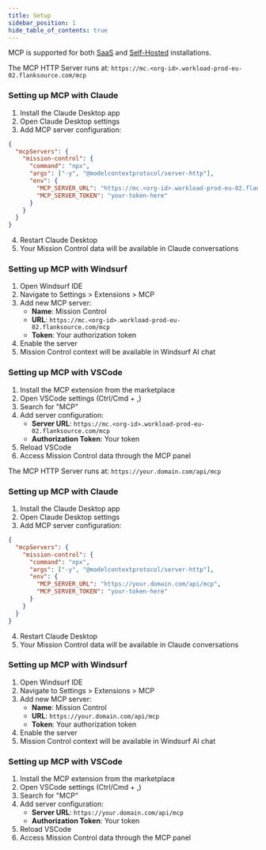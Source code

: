 ```yaml
---
title: Setup
sidebar_position: 1
hide_table_of_contents: true
---
```


MCP is supported for both [SaaS](/installation/saas/getting-started) and [Self-Hosted](/installation/self-hosted/getting-started) installations.

<Tabs>
<TabItem value="saas" label="SaaS" default>

The MCP HTTP Server runs at: `https://mc.<org-id>.workload-prod-eu-02.flanksource.com/mcp`

<Tabs>
<TabItem value="claude" label="Claude" default>

### Setting up MCP with Claude

1. Install the Claude Desktop app
2. Open Claude Desktop settings
3. Add MCP server configuration:
  ```json
  {
    "mcpServers": {
      "mission-control": {
        "command": "npx",
        "args": ["-y", "@modelcontextprotocol/server-http"],
        "env": {
          "MCP_SERVER_URL": "https://mc.<org-id>.workload-prod-eu-02.flanksource.com/mcp",
          "MCP_SERVER_TOKEN": "your-token-here"
        }
      }
    }
  }
  ```
4. Restart Claude Desktop
5. Your Mission Control data will be available in Claude conversations

</TabItem>
<TabItem value="windsurf" label="Windsurf">

### Setting up MCP with Windsurf

1. Open Windsurf IDE
2. Navigate to Settings > Extensions > MCP
3. Add new MCP server:
   - **Name**: Mission Control
   - **URL**: `https://mc.<org-id>.workload-prod-eu-02.flanksource.com/mcp`
   - **Token**: Your authorization token
4. Enable the server
5. Mission Control context will be available in Windsurf AI chat

</TabItem>
<TabItem value="vscode" label="VSCode">

### Setting up MCP with VSCode

1. Install the MCP extension from the marketplace
2. Open VSCode settings (Ctrl/Cmd + ,)
3. Search for "MCP"
4. Add server configuration:
   - **Server URL**: `https://mc.<org-id>.workload-prod-eu-02.flanksource.com/mcp`
   - **Authorization Token**: Your token
5. Reload VSCode
6. Access Mission Control data through the MCP panel

</TabItem>
</Tabs>

</TabItem>
<TabItem value="selfhosted" label="Self-Hosted">

The MCP HTTP Server runs at: `https://your.domain.com/api/mcp`

<Tabs>
<TabItem value="claude" label="Claude" default>

### Setting up MCP with Claude

1. Install the Claude Desktop app
2. Open Claude Desktop settings
3. Add MCP server configuration:

```json
{
  "mcpServers": {
    "mission-control": {
      "command": "npx",
      "args": ["-y", "@modelcontextprotocol/server-http"],
      "env": {
        "MCP_SERVER_URL": "https://your.domain.com/api/mcp",
        "MCP_SERVER_TOKEN": "your-token-here"
      }
    }
  }
}
```

4. Restart Claude Desktop
5. Your Mission Control data will be available in Claude conversations

</TabItem>
<TabItem value="windsurf" label="Windsurf">

### Setting up MCP with Windsurf

1. Open Windsurf IDE
2. Navigate to Settings > Extensions > MCP
3. Add new MCP server:
   - **Name**: Mission Control
   - **URL**: `https://your.domain.com/api/mcp`
   - **Token**: Your authorization token
4. Enable the server
5. Mission Control context will be available in Windsurf AI chat

</TabItem>
<TabItem value="vscode" label="VSCode">

### Setting up MCP with VSCode

1. Install the MCP extension from the marketplace
2. Open VSCode settings (Ctrl/Cmd + ,)
3. Search for "MCP"
4. Add server configuration:
   - **Server URL**: `https://your.domain.com/api/mcp`
   - **Authorization Token**: Your token
5. Reload VSCode
6. Access Mission Control data through the MCP panel

</TabItem>
</Tabs>

</TabItem>
</Tabs>

